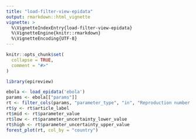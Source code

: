 ```yaml
---
title: "load-filter-view-epidata"
output: rmarkdown::html_vignette
vignette: >
  %\VignetteIndexEntry{load-filter-view-epidata}
  %\VignetteEngine{knitr::rmarkdown}
  %\VignetteEncoding{UTF-8}
---
```


```r
knitr::opts_chunk$set(
  collapse = TRUE,
  comment = "#>"
)
```

```r
library(epireview)
```

```r
ebola <- load_epidata('ebola')
params <- ebola[["params"]]
rt <- filter_cols(params, "parameter_type", "in", "Reproduction number (Effective, Re)")
rt$y <- rt$article_label
rt$mid <- rt$parameter_value 
rt$low <- rt$parameter_uncertainty_lower_value
rt$high <- rt$parameter_uncertainty_upper_value
forest_plot(rt, col_by = "country")
```
